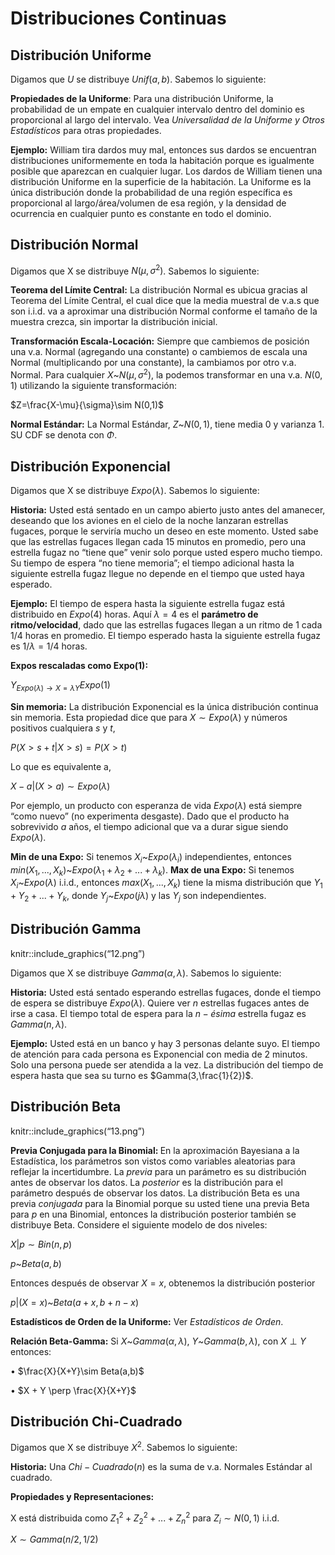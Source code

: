 # Distribuciones Continuas


## Distribución Uniforme
Digamos que $U$ se distribuye $Unif(a,b)$. Sabemos lo siguiente:

$\textbf{Propiedades de la Uniforme}$: Para una distribución Uniforme, la probabilidad de un empate en cualquier intervalo dentro del dominio es proporcional al largo del intervalo. Vea $\textit{Universalidad de la Uniforme y Otros Estadísticos}$ para otras propiedades.

$\textbf{Ejemplo:}$ William tira dardos muy mal, entonces sus dardos se encuentran distribuciones uniformemente en toda la habitación porque es igualmente posible que aparezcan en cualquier lugar. Los dardos de William tienen una distribución Uniforme en la superficie de la habitación. La Uniforme es la única distribución donde la probabilidad de una región específica es proporcional al largo/área/volumen de esa región, y la densidad de ocurrencia en cualquier punto es constante en todo el dominio.

## Distribución Normal
Digamos que X se distribuye $N(\mu, \sigma ^2)$. Sabemos lo siguiente:

$\textbf{Teorema del Límite Central:}$ La distribución Normal es ubicua gracias al Teorema del Límite Central, el cual dice que la media muestral de v.a.s que son i.i.d. va a aproximar una distribución Normal conforme el tamaño de la muestra crezca, sin importar la distribución inicial.

$\textbf{Transformación Escala-Locación:}$ Siempre que cambiemos de posición  una v.a. Normal (agregando una constante) o cambiemos de escala una Normal (multiplicando por una constante), la cambiamos por otro v.a. Normal. Para cualquier $X$~$N(\mu,\sigma^2)$, la podemos transformar en una v.a. $N(0,1)$ utilizando la siguiente transformación:

$Z=\frac{X-\mu}{\sigma}\sim N(0,1)$

$\textbf{Normal Estándar:}$ La Normal Estándar, $Z$~$N(0,1)$, tiene media 0 y varianza 1. SU CDF se denota con $\Phi$.

## Distribución Exponencial
Digamos que X se distribuye $Expo(\lambda)$. Sabemos lo siguiente:

$\textbf{Historia:}$ Usted está sentado en un campo abierto justo antes del amanecer, deseando que los aviones en el cielo de la noche lanzaran estrellas fugaces, porque le serviría mucho un deseo en este momento. Usted sabe que las estrellas fugaces llegan cada 15 minutos en promedio, pero una estrella fugaz no "tiene que" venir solo porque usted espero mucho tiempo. Su tiempo de espera "no tiene memoria"; el tiempo adicional hasta la siguiente estrella fugaz llegue no depende en el tiempo que usted haya esperado. 

$\textbf{Ejemplo:}$ El tiempo de espera hasta la siguiente estrella fugaz está distribuido en $Expo(4)$ horas. Aquí $\lambda =4$ es el $\textbf{parámetro de ritmo/velocidad}$, dado que las estrellas fugaces llegan a un ritmo de 1 cada $1/4$ horas en promedio. El tiempo esperado hasta la siguiente estrella fugaz es $1/\lambda =1/4$ horas.

$\textbf{Expos rescaladas como Expo(1):}$

$Y$~$Expo(\lambda) \rightarrow X=\lambda Y$~$Expo(1)$

$\textbf{Sin memoria:}$ La distribución Exponencial es la única distribución continua sin memoria. Esta propiedad dice que para $X\sim Expo(\lambda)$ y números positivos cualquiera $s$ y $t$,

$P(X>s+t|X>s)=P(X>t)$

Lo que es equivalente a,

$X-a|(X>a)\sim Expo(\lambda)$

Por ejemplo, un producto con esperanza de vida $Expo(\lambda)$ está siempre "como nuevo" (no experimenta desgaste). Dado que el producto ha sobrevivido $a$ años, el tiempo adicional que va a durar sigue siendo $Expo(\lambda)$.

$\textbf{Min de una Expo:}$ Si tenemos $X_i$~$Expo(\lambda_i)$ independientes, entonces $min(X_1,...,X_k)$~$Expo(\lambda_1+\lambda_2+...+\lambda_k)$.
$\textbf{Max de una Expo:}$ Si tenemos $X_i$~$Expo(\lambda)$ i.i.d., entonces $max(X_1,...,X_k)$ tiene la misma distribución que $Y_1+Y_2+...+Y_k$, donde $Y_j$~$Expo(j\lambda)$ y las $Y_j$ son independientes.


## Distribución Gamma

knitr::include_graphics("12.png")

Digamos que X se distribuye $Gamma(\alpha,\lambda)$. Sabemos lo siguiente:

$\textbf{Historia:}$ Usted está sentado esperando estrellas fugaces, donde el tiempo de espera se distribuye $Expo(\lambda)$. Quiere ver $n$ estrellas fugaces antes de irse a casa. El tiempo total de espera para la $n-ésima$ estrella fugaz es $Gamma(n,\lambda)$.

$\textbf{Ejemplo:}$ Usted está en un banco y hay 3 personas delante suyo. El tiempo de atención para cada persona es Exponencial con media de 2 minutos. Solo una persona puede ser atendida a la vez. La distribución del tiempo de espera hasta que sea su turno es $Gamma(3,\frac{1}{2})$.


## Distribución Beta

knitr::include_graphics("13.png")

$\textbf{Previa Conjugada para la Binomial: }$ En la aproximación Bayesiana a la Estadística, los parámetros son vistos como variables aleatorias para reflejar la incertidumbre. La $\textit{previa}$ para un parámetro es su distribución antes de observar los datos. La $\textit{posterior}$ es la distribución para el parámetro después de observar los datos. La distribución Beta es una previa $\textit{conjugada}$ para la Binomial porque su usted tiene una previa Beta para $p$ en una Binomial, entonces la distribución posterior también se distribuye Beta. Considere el siguiente modelo de dos niveles:

$X|p\sim Bin(n,p)$

$p$~$Beta(a,b)$

Entonces después de observar $X=x$, obtenemos la distribución posterior

$p|(X=x)$~$Beta(a+x, b+n-x)$

$\textbf{Estadísticos de Orden de la Uniforme:}$ Ver $\textit{Estadísticos de Orden}$. 

$\textbf{Relación Beta-Gamma:}$ Si $X$~$Gamma(\alpha, \lambda)$, $Y$~$Gamma(b,\lambda)$, con $X \perp Y$ entonces:

$\bullet$ $\frac{X}{X+Y}\sim Beta(a,b)$

$\bullet$ $X + Y \perp \frac{X}{X+Y}$

## Distribución Chi-Cuadrado
Digamos que X se distribuye $X^2$. Sabemos lo siguiente:

$\textbf{Historia:}$ Una $Chi-Cuadrado(n)$ es la suma de v.a. Normales Estándar al cuadrado.

$\textbf{Propiedades y Representaciones:}$

X está distribuida como $Z^2_1+Z^2_2+...+Z^2_n$ para $Z_i \sim N(0,1)$ i.i.d.

$X\sim Gamma(n/2,1/2)$